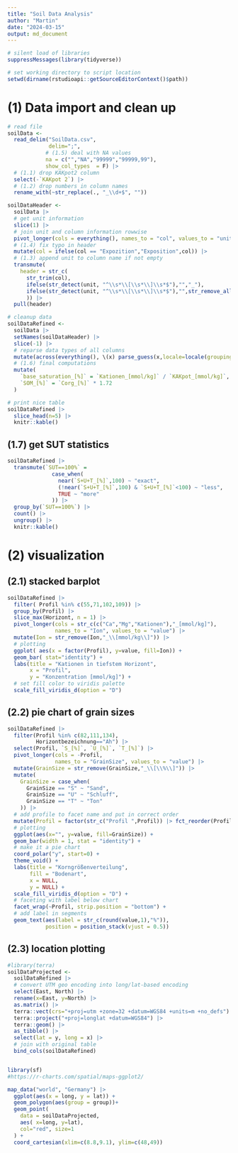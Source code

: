 ```yaml
---
title: "Soil Data Analysis"
author: "Martin"
date: "2024-03-15"
output: md_document
---
```



```r
# silent load of libraries
suppressMessages(library(tidyverse))

# set working directory to script location
setwd(dirname(rstudioapi::getSourceEditorContext()$path))

```

# (1) Data import and clean up

```r
# read file
soilData <-
  read_delim("SoilData.csv",
             delim=";",
            # (1.5) deal with NA values
            na = c("","NA","99999","99999,99"),
            show_col_types  = F) |>
  # (1.1) drop KAKpot2 column
  select(-`KAKpot 2`) |>
  # (1.2) drop numbers in column names
  rename_with(~str_replace(., "_\\d+$", ""))

soilDataHeader <-
  soilData |>
  # get unit information
  slice(1) |>
  # join unit and column information rowwise
  pivot_longer(cols = everything(), names_to = "col", values_to = "unit") |>
  # (1.4) fix typo in header
  mutate(col = ifelse(col == "Expozition","Exposition",col)) |>
  # (1.3) append unit to column name if not empty
  transmute(
    header = str_c(
      str_trim(col),
      ifelse(str_detect(unit, "^\\s*\\[\\s*\\]\\s*$"),"","_"),
      ifelse(str_detect(unit, "^\\s*\\[\\s*\\]\\s*$"),"",str_remove_all(unit,"\\s"))
      )) |>
  pull(header)

# cleanup data
soilDataRefined <-
  soilData |>
  setNames(soilDataHeader) |>
  slice(-1) |>
  # reparse data types of all columns
  mutate(across(everything(), \(x) parse_guess(x,locale=locale(grouping_mark = ".",decimal_mark = ",")))) |>
  # (1.6) final computations
  mutate(
    `base_saturation_[%]` = `Kationen_[mmol/kg]` / `KAKpot_[mmol/kg]`,
    `SOM_[%]` = `Corg_[%]` * 1.72
  )

# print nice table
soilDataRefined |>
  slice_head(n=5) |>
  knitr::kable()

```
## (1.7) get SUT statistics

```r
soilDataRefined |>
  transmute(`SUT==100%` =
              case_when(
                near(`S+U+T_[%]`,100) ~ "exact",
                (!near(`S+U+T_[%]`,100) & `S+U+T_[%]`<100) ~ "less",
                TRUE ~ "more"
              )) |>
  group_by(`SUT==100%`) |>
  count() |> 
  ungroup() |> 
  knitr::kable()
```

# (2) visualization

## (2.1) stacked barplot

```r
soilDataRefined |>
  filter( Profil %in% c(55,71,102,109)) |>
  group_by(Profil) |>
  slice_max(Horizont, n = 1) |>
  pivot_longer(cols = str_c(c("Ca","Mg","Kationen"),"_[mmol/kg]"),
               names_to = "Ion", values_to = "value") |>
  mutate(Ion = str_remove(Ion,"_\\[mmol/kg\\]")) |>
  # plotting
  ggplot( aes(x = factor(Profil), y=value, fill=Ion)) +
  geom_bar( stat="identity") +
  labs(title = "Kationen in tiefstem Horizont",
       x = "Profil",
       y = "Konzentration [mmol/kg]") +
  # set fill color to viridis palette
  scale_fill_viridis_d(option = "D")
```

## (2.2) pie chart of grain sizes

```r

soilDataRefined |>
  filter(Profil %in% c(82,111,134),
         Horizontbezeichnung=="Ah") |>
  select(Profil, `S_[%]`, `U_[%]`, `T_[%]`) |>
  pivot_longer(cols = -Profil,
               names_to = "GrainSize", values_to = "value") |>
  mutate(GrainSize = str_remove(GrainSize,"_\\[\\%\\]")) |>
  mutate(
    GrainSize = case_when(
      GrainSize == "S" ~ "Sand",
      GrainSize == "U" ~ "Schluff",
      GrainSize == "T" ~ "Ton"
    )) |>
  # add profile to facet name and put in correct order
  mutate(Profil = factor(str_c("Profil ",Profil)) |> fct_reorder(Profil)) |>
  # plotting
  ggplot(aes(x="", y=value, fill=GrainSize)) +
  geom_bar(width = 1, stat = "identity") +
  # make it a pie chart
  coord_polar("y", start=0) +
  theme_void() +
  labs(title = "Korngrößenverteilung",
       fill = "Bodenart",
       x = NULL,
       y = NULL) +
  scale_fill_viridis_d(option = "D") +
  # faceting with label below chart
  facet_wrap(~Profil, strip.position = "bottom") +
  # add label in segments
  geom_text(aes(label = str_c(round(value,1),"%")),
            position = position_stack(vjust = 0.5))
```

## (2.3) location plotting

```r
#library(terra)
soilDataProjected <-
  soilDataRefined |>
  # convert UTM geo encoding into long/lat-based encoding
  select(East, North) |>
  rename(x=East, y=North) |>
  as.matrix() |>
  terra::vect(crs="+proj=utm +zone=32 +datum=WGS84 +units=m +no_defs") |>
  terra::project("+proj=longlat +datum=WGS84") |>
  terra::geom() |>
  as_tibble() |>
  select(lat = y, long = x) |>
  # join with original table
  bind_cols(soilDataRefined)


library(sf)
#https://r-charts.com/spatial/maps-ggplot2/

map_data("world", "Germany") |>
  ggplot(aes(x = long, y = lat)) +
  geom_polygon(aes(group = group))+
  geom_point(
    data = soilDataProjected,
    aes( x=long, y=lat),
    col="red", size=1
  ) +
  coord_cartesian(xlim=c(8.8,9.1), ylim=c(48,49))
```
